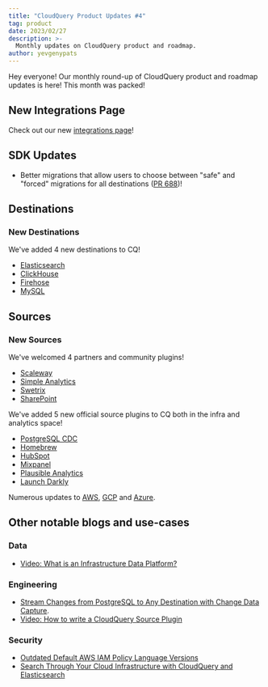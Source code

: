 ```yaml
---
title: "CloudQuery Product Updates #4"
tag: product
date: 2023/02/27
description: >-
  Monthly updates on CloudQuery product and roadmap.
author: yevgenypats
---
```



<BlogHeader/>

Hey everyone! Our monthly round-up of CloudQuery product and roadmap updates is here! This month was packed!

## New Integrations Page

Check out our new [integrations page](https://www.cloudquery.io/integrations)!

## SDK Updates

- Better migrations that allow users to choose between "safe" and "forced" migrations for all destinations ([PR 688](https://github.com/cloudquery/plugin-sdk/pull/688))!

## Destinations

### New Destinations

We've added 4 new destinations to CQ!

* [Elasticsearch](/docs/plugins/destinations/elasticsearch/overview)
* [ClickHouse](/docs/plugins/destinations/clickhouse/overview)
* [Firehose](/docs/plugins/destinations/firehose/overview)
* [MySQL](/docs/plugins/destinations/mysql/overview)

## Sources

### New Sources

We've welcomed 4 partners and community plugins!

- [Scaleway](https://www.cloudquery.io/docs/plugins/sources/overview#partners)
- [Simple Analytics](https://www.cloudquery.io/docs/plugins/sources/overview#partners)
- [Swetrix](https://www.cloudquery.io/docs/plugins/sources/overview#partners)
- [SharePoint](https://www.cloudquery.io/docs/plugins/sources/overview#community-plugins)

We've added 5 new official source plugins to CQ both in the infra and analytics space!

* [PostgreSQL CDC](/docs/plugins/sources/postgresql/overview)
* [Homebrew](/docs/plugins/sources/homebrew/overview)
* [HubSpot](/docs/plugins/sources/hubspot/overview)
* [Mixpanel](/docs/plugins/sources/mixpanel/overview)
* [Plausible Analytics](/docs/plugins/sources/plausible/overview)
* [Launch Darkly](/docs/plugins/sources/launchdarkly/overview)

Numerous updates to [AWS](https://github.com/cloudquery/cloudquery/blob/main/plugins/source/aws/CHANGELOG.md), [GCP](https://github.com/cloudquery/cloudquery/blob/main/plugins/source/gcp/CHANGELOG.md) and [Azure](https://github.com/cloudquery/cloudquery/blob/main/plugins/source/azure/CHANGELOG.md).

## Other notable blogs and use-cases

### Data

- [Video: What is an Infrastructure Data Platform?](https://www.youtube.com/watch?v=X9rXN4CdCrU)

### Engineering

- [Stream Changes from PostgreSQL to Any Destination with Change Data Capture](/blog/postgres-cdc-to-any-destination).
- [Video: How to write a CloudQuery Source Plugin](https://www.youtube.com/watch?v=3Ka_Ob8E6P8)

### Security

- [Outdated Default AWS IAM Policy Language Versions](/blog/outdated-aws-iam-policy-language)
- [Search Through Your Cloud Infrastructure with CloudQuery and Elasticsearch](/blog/search-through-cloud-infrastructure-with-elasticsearch)
